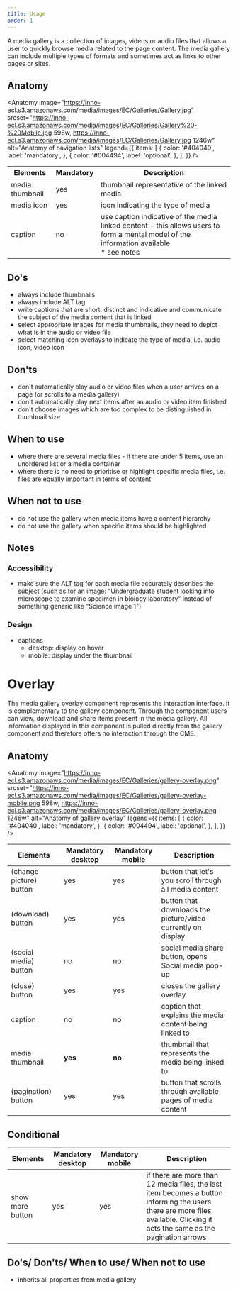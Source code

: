 ```yaml
---
title: Usage
order: 1
---
```



<Paragraph size="lead">
  A media gallery is a collection of images, videos or audio files that allows a
  user to quickly browse media related to the page content. The media gallery
  can include multiple types of formats and sometimes act as links to other
  pages or sites.
</Paragraph>

## Anatomy

<Anatomy
  image="https://inno-ecl.s3.amazonaws.com/media/images/EC/Galleries/Gallery.jpg"
  srcset="https://inno-ecl.s3.amazonaws.com/media/images/EC/Galleries/Gallery%20-%20Mobile.jpg 598w, https://inno-ecl.s3.amazonaws.com/media/images/EC/Galleries/Gallery.jpg 1246w"
  alt="Anatomy of navigation lists"
  legend={{
    items: [
      {
        color: '#404040',
        label: 'mandatory',
      },
      {
        color: '#004494',
        label: 'optional',
      },
    ],
  }}
/>

| Elements        | Mandatory | Description                                                                                                                                  |
| --------------- | --------- | -------------------------------------------------------------------------------------------------------------------------------------------- |
| media thumbnail | yes       | thumbnail representative of the linked media                                                                                                 |
| media icon      | yes       | icon indicating the type of media                                                                                                            |
| caption         | no        | use caption indicative of the media linked content - this allows users to form a mental model of the information available<br />\* see notes |

## Do's

- always include thumbnails
- always include ALT tag
- write captions that are short, distinct and indicative and communicate the subject of the media content that is linked
- select appropriate images for media thumbnails, they need to depict what is in the audio or video file
- select matching icon overlays to indicate the type of media, i.e. audio icon, video icon

## Don'ts

- don't automatically play audio or video files when a user arrives on a page (or scrolls to a media gallery)
- don't automatically play next items after an audio or video item finished
- don't choose images which are too complex to be distinguished in thumbnail size

## When to use

- where there are several media files - if there are under 5 items, use an <Link to="/ec/components/list/usage/">unordered list</Link> or a <Link to="/ec/components/media/media-container/usage/">media container</Link>
- where there is no need to prioritise or highlight specific media files, i.e. files are equally important in terms of content

## When not to use

- do not use the gallery when media items have a content hierarchy
- do not use the gallery when specific items should be highlighted

## Notes

### Accessibility

- make sure the ALT tag for each media file accurately describes the subject (such as for an image: "Undergraduate student looking into microscope to examine specimen in biology laboratory" instead of something generic like "Science image 1")

### Design

- captions
  - desktop: display on hover
  - mobile: display under the thumbnail

# Overlay

<Paragraph size="lead">
  The media gallery overlay component represents the interaction interface. It
  is complementary to the gallery component. Through the component users can
  view, download and share items present in the media gallery. All information
  displayed in this component is pulled directly from the gallery component and
  therefore offers no interaction through the CMS.
</Paragraph>

## Anatomy

<Anatomy
  image="https://inno-ecl.s3.amazonaws.com/media/images/EC/Galleries/gallery-overlay.png"
  srcset="https://inno-ecl.s3.amazonaws.com/media/images/EC/Galleries/gallery-overlay-mobile.png 598w, https://inno-ecl.s3.amazonaws.com/media/images/EC/Galleries/gallery-overlay.png 1246w"
  alt="Anatomy of gallery overlay"
  legend={{
    items: [
      {
        color: '#404040',
        label: 'mandatory',
      },
      {
        color: '#004494',
        label: 'optional',
      },
    ],
  }}
/>

| Elements                | Mandatory desktop | Mandatory mobile | Description                                                                                                     |
| ----------------------- | ----------------- | ---------------- | --------------------------------------------------------------------------------------------------------------- |
| (change picture) button | yes               | yes              | button that let's you scroll through all media content                                                          |
| (download) button       | yes               | yes              | button that downloads the picture/video currently on display                                                    |
| (social media) button   | no                | no               | social media share button, opens <Link to="/ec/components/social-media-share/usage/">Social media</Link> pop-up |
| (close) button          | yes               | yes              | closes the gallery overlay                                                                                      |
| caption                 | no                | no               | caption that explains the media content being linked to                                                         |
| media thumbnail         | **yes**           | **no**           | thumbnail that represents the media being linked to                                                             |
| (pagination) button     | yes               | yes              | button that scrolls through available pages of media content                                                    |

## Conditional

| Elements         | Mandatory desktop | Mandatory mobile | Description                                                                                                                                                                  |
| ---------------- | ----------------- | ---------------- | ---------------------------------------------------------------------------------------------------------------------------------------------------------------------------- |
| show more button | yes               | yes              | if there are more than 12 media files, the last item becomes a button informing the users there are more files available. Clicking it acts the same as the pagination arrows |

## Do's/ Don'ts/ When to use/ When not to use

- inherits all properties from <Link to="/ec/components/media/gallery/">media gallery</Link>
